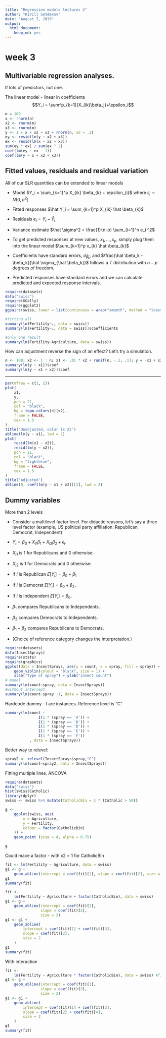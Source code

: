 ```yaml
---
title: "Regression models lectures 3"
author: "Kirill Setdekov"
date: "August 7, 2019"
output:
  html_document:
    keep_md: yes
---
```


# week 3

## Multivariable  regression analyses.

If lots of predictors, not one.

The linear model - linear in coefficients
$$Y_i = \sum^p_{k=1}{X_{ik}\beta_j}+\epsilon_i$$

```r
n = 100
x <- rnorm(n)
x2 <- rnorm(n)
x3 <- rnorm(n)
y <- 1 + x + x2 + x3 + rnorm(n, sd = .1)
ey <- resid(lm(y ~ x2 + x3))
ex <- resid(lm(x ~ x2 + x3))
sum(ey * ex) / sum(ex ^ 2)
coef(lm(ey ~ ex - 1))
coef(lm(y ~ x + x2 + x3))
```

## Fitted values, residuals and residual variation
All of our SLR quantities can be extended to linear models

* Model $Y_i = \sum_{k=1}^p X_{ik} \beta_{k} + \epsilon_{i}$ where $\epsilon_i \sim N(0, \sigma^2)$

* Fitted responses $\hat Y_i = \sum_{k=1}^p X_{ik} \hat \beta_{k}$

* Residuals $e_i = Y_i - \hat Y_i$

* Variance estimate $\hat \sigma^2 = \frac{1}{n-p} \sum_{i=1}^n e_i ^2$

* To get predicted responses at new values, $x_1, \ldots, x_p$, simply plug them into the linear model $\sum_{k=1}^p x_{k} \hat \beta_{k}$

* Coefficients have standard errors, $\hat \sigma_{\hat \beta_k}$, and
$\frac{\hat \beta_k - \beta_k}{\hat \sigma_{\hat \beta_k}}$
follows a $T$ distribution with $n-p$ degrees of freedom.

* Predicted responses have standard errors and we can calculate predicted and expected response intervals.

```r
require(datasets)
data("swiss")
require(GGally)
require(ggplot2)
ggpairs(swiss, lower = list(continuous = wrap("smooth", method = "loess")))

#fitting all
summary(lm(Fertility~., data = swiss))
summary(lm(Fertility~., data = swiss))$coefficients

#only one result
summary(lm(Fertility~Agriculture, data = swiss))
```

How can adjustment reverse the sign of an effect? Let's try a simulation.
```r
n <- 100; x2 <- 1 : n; x1 <- .01 * x2 + runif(n, -.1, .1); y = -x1 + x2 + rnorm(n, sd = .01)
summary(lm(y ~ x1))$coef
summary(lm(y ~ x1 + x2))$coef
```

---
```r
par(mfrow = c(1, 2))
plot(
    x1,
    y,
    pch = 21,
    col = "black",
    bg = topo.colors(n)[x2],
    frame = FALSE,
    cex = 1.5
)
title('Unadjusted, color is X2')
abline(lm(y ~ x1), lwd = 2)
plot(
    resid(lm(x1 ~ x2)),
    resid(lm(y ~ x2)),
    pch = 21,
    col = "black",
    bg = "lightblue",
    frame = FALSE,
    cex = 1.5
)
title('Adjusted')
abline(0, coef(lm(y ~ x1 + x2))[2], lwd = 2)
```

## Dummy variables

More than 2 levels

* Consider a multilevel factor level. For didactic reasons, let's say a three level factor (example, US political party affiliation: Republican, Democrat, Independent)

* $Y_i = \beta_0 + X_{i1} \beta_1 + X_{i2} \beta_2 + \epsilon_i$.

* $X_{i1}$ is 1 for Republicans and 0 otherwise.

* $X_{i2}$ is 1 for Democrats and 0 otherwise.

* If $i$ is Republican $E[Y_i] = \beta_0 +\beta_1$

* If $i$ is Democrat $E[Y_i] = \beta_0 + \beta_2$.

* If $i$ is Independent $E[Y_i] = \beta_0$. 

* $\beta_1$ compares Republicans to Independents.

* $\beta_2$ compares Democrats to Independents.

* $\beta_1 - \beta_2$ compares Republicans to Democrats.

* (Choice of reference category changes the interpretation.)

```r
require(datasets)
data(InsectSprays)
require(stats)
require(graphics)
ggplot(data = InsectSprays, aes(y = count, x = spray, fill = spray)) +
    geom_violin(colour = "black", size = 1) +
    xlab("Type of spray") + ylab("insect count")
# model
summary(lm(count~spray, data = InsectSprays))
#without intercept
summary(lm(count~spray -1, data = InsectSprays))
```
Hardcode dummy - I are instances.
Reference level is "C"
```r
summary(lm(count ~
               I(1 * (spray == 'A')) +
               I(1 * (spray == 'B')) +
               I(1 * (spray == 'D')) +
               I(1 * (spray == 'E')) +
               I(1 * (spray == 'F'))
           , data = InsectSprays))

```
Better way to relevel:

```r
spray2 <- relevel(InsectSprays$spray,"C")
summary(lm(count~spray2, data = InsectSprays))
```

Fitting multiple lines. ANCOVA
```r
require(datasets)
data("swiss")
hist(swiss$Catholic)
library(dplyr)
swiss <- swiss %>% mutate(CatholicBin = 1 * (Catholic > 50))

g <-
    ggplot(swiss, aes(
        x = Agriculture,
        y = Fertility,
        colour = factor(CatholicBin)
    )) +
    geom_point (size = 4, alpha = 0.75)

g
```

Could mace a factor - with x2 = 1 for CatholicBin

```r
fit <- lm(Fertility ~ Agriculture, data = swiss)
g1 <- g +
    geom_abline(intercept = coef(fit)[1], slope = coef(fit)[2], size = 2)
g1
summary(fit)
```
```r
fit <-
    lm(Fertility ~ Agriculture + factor(CatholicBin), data = swiss)
g1 <- g +
    geom_abline(intercept = coef(fit)[1],
                slope = coef(fit)[2],
                size = 2)
g1 <- g1 +
    geom_abline(
        intercept = coef(fit)[1] + coef(fit)[3],
        slope = coef(fit)[2],
        size = 2
    )
g1
summary(fit)
```

With interaction
```r
fit <-
    lm(Fertility ~ Agriculture * factor(CatholicBin), data = swiss) #fits all interaction
g1 <- g +
    geom_abline(intercept = coef(fit)[1],
                slope = coef(fit)[2],
                size = 2)
g1 <- g1 +
    geom_abline(
        intercept = coef(fit)[1] + coef(fit)[3],
        slope = coef(fit)[2] + coef(fit)[4],
        size = 2
    )
g1
summary(fit)
```
